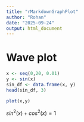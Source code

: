 ```yaml
---
title: "rMarkdownGraphPlot"
author: "Rohan"
date: "2025-09-24"
output: html_document
---
```


# Wave plot
```r
x <- seq(0,20, 0.01)
y <- sin(x)
sin_df <- data.frame(x, y)
head(sin_df, 3)

plot(x,y)


```

$sin^2(x)+cos^2(x)=1$